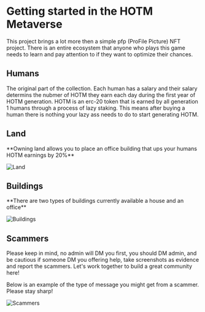 
# Getting started in the HOTM Metaverse

This project brings a lot more then a simple pfp (ProFile Picture) NFT project. There is an entire ecosystem that anyone who plays this game needs to learn and pay attention to if they want to optimize their chances.

## Humans

The original part of the collection. Each human has a salary and their salary determins the nubmer of HOTM they earn each day during the first year of HOTM generation. 
HOTM is an erc-20 token that is earned by all generation 1 humans through a process of lazy staking. This means after buying a human there is nothing your lazy ass needs to do to start generating HOTM. 


## Land

<Callout type="warning" emoji="⚠️">
  **Owning land allows you to place an office building that ups your humans HOTM earnings by 20%** 
</Callout>

<Bleed>![Land](../../public/land1.png)</Bleed>

## Buildings

<Callout type="warning" emoji="⚠️">
  **There are two types of buildings currently available a house and an office**
</Callout>

<Bleed>![Buildings](../../public/placing-buildings2.png)</Bleed>


## Scammers

<Callout type="error" emoji="🚫">
 Please keep in mind, no admin will DM you first, you should DM admin, and be cautious if someone DM you offering help, take screenshots as evidence and report the scammers. Let's work together to build a great community here!
</Callout>

Below is an example of the type of message you might get from a scammer. Please stay sharp!

<Bleed>![Scammers](../../public/scammer1.png)</Bleed>

